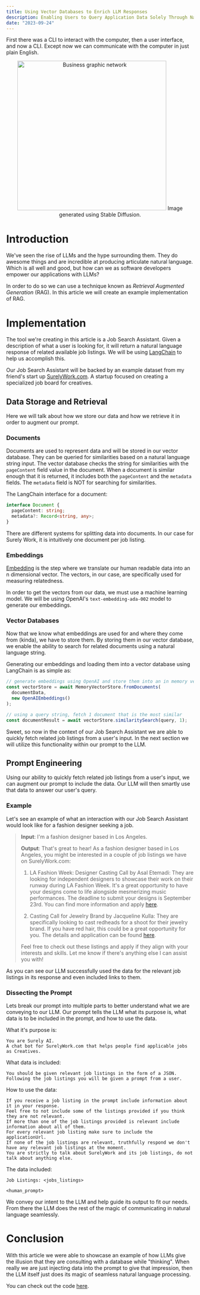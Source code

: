 ```yaml
---
title: Using Vector Databases to Enrich LLM Responses
description: Enabling Users to Query Application Data Solely Through Natural Language
date: "2023-09-24"
---
```


First there was a CLI to interact with the computer, then a user interface, and now a CLI.
Except now we can communicate with the computer in just plain English.

<p align="center">
  <img
    src="/cover-art-vector-db-llm.png"
    alt="Business graphic network"
    width="400"
  />
  Image generated using Stable Diffusion.
</p>

# Introduction

We've seen the rise of LLMs and the hype surrounding them. They do awesome things
and are incredible at producing articulate natural language. Which is all well and good, but
how can we as software developers empower our applications with LLMs?

In order to do so we can use a technique known as _Retrieval Augmented Generation_ (RAG). In this
article we will create an example implementation of RAG.

# Implementation

The tool we're creating in this article is a Job Search Assistant. Given a description of
what a user is looking for, it will return a natural language response of related available
job listings. We will be using [LangChain](https://www.langchain.com/) to help us accomplish this.

Our Job Search Assistant will be backed by an example dataset from my friend's start up
[SurelyWork.com](https://SurelyWork.com). A startup focused on creating a specialized job board for creatives.

## Data Storage and Retrieval

Here we will talk about how we store our data and how we retrieve it in order to augment our prompt.

### Documents

Documents are used to represent data and will be stored in our vector database.
They can be queried for similarities based on a natural language string input.
The vector database checks the string for similarities with the `pageContent` field value in the document.
When a document is similar enough that it is returned, it includes both the `pageContent` and the `metadata` fields. The
`metadata` field is NOT for searching for similarities.

The LangChain interface for a document:

```ts
interface Document {
  pageContent: string;
  metadata?: Record<string, any>;
}
```

There are different systems for splitting data into documents. In our case for Surely Work,
it is intuitively one document per job listing.

### Embeddings

[Embedding](https://platform.openai.com/docs/guides/embeddings/what-are-embeddings) is the step where we translate our human readable data into an n dimensional vector.
The vectors, in our case, are specifically used for measuring relatedness.

In order to get the vectors from our data, we must use a machine learning model. We will be using OpenAI's
`text-embedding-ada-002` model to generate our embeddings.

### Vector Databases

Now that we know what embeddings are used for and where they come from (kinda),
we have to store them. By storing them in our vector database, we enable the ability to
search for related documents using a natural language string.

Generating our embeddings and loading them into a vector database using LangChain is as simple as:

```ts
// generate embeddings using OpenAI and store them into an in memory vector database
const vectorStore = await MemoryVectorStore.fromDocuments(
  documentData,
  new OpenAIEmbeddings()
);

// using a query string, fetch 1 document that is the most similar
const documentResult = await vectorStore.similaritySearch(query, 1);
```

Sweet, so now in the context of our Job Search Assistant we are able to quickly
fetch related job listings from a user's input. In the next section we will
utilize this functionality within our prompt to the LLM.

## Prompt Engineering

Using our ability to quickly fetch related job listings from a user's input, we can
augment our prompt to include the data. Our LLM will then smartly
use that data to answer our user's query.

### Example

Let's see an example of what an interaction with our Job Search Assistant would look like for a fashion designer seeking a job.

> **Input**: I'm a fashion designer based in Los Angeles.
>
> **Output**:
> That's great to hear! As a fashion designer based in Los Angeles, you might be interested in a couple of job listings we have on SurelyWork.com:
>
> 1. LA Fashion Week: Designer Casting Call by Asal Etemadi: They are looking for independent designers to showcase their work on their runway during LA Fashion Week. It's a great opportunity to have your designs come to life alongside mesmerizing music performances. The deadline to submit your designs is September 23rd. You can find more information and apply [here](https://www.surelywork.com/listings/2cWnvuxmo4eBAwxSyktC).
>
> 2. Casting Call for Jewelry Brand by Jacqueline Kulla: They are specifically looking to cast redheads for a shoot for their jewelry brand. If you have red hair, this could be a great opportunity for you. The details and application can be found [here](https://www.surelywork.com/listings/XaLMQl5uSWiuwDjBXBGk).
>
> Feel free to check out these listings and apply if they align with your interests and skills. Let me know if there's anything else I can assist you with!

As you can see our LLM successfully used the data for the relevant job listings in its response and even included links to them.

### Dissecting the Prompt

Lets break our prompt into multiple parts to better understand what we are conveying to our LLM. Our prompt tells the LLM what
its purpose is, what data is to be included in the prompt, and how to use the data.

What it's purpose is:

```
You are Surely AI.
A chat bot for SurelyWork.com that helps people find applicable jobs as Creatives.
```

What data is included:

```
You should be given relevant job listings in the form of a JSON.
Following the job listings you will be given a prompt from a user.
```

How to use the data:

```
If you receive a job listing in the prompt include information about it in your response.
Feel free to not include some of the listings provided if you think they are not relevant.
If more than one of the job listings provided is relevant include information about all of them.
For every relevant job listing make sure to include the applicationUrl.
If none of the job listings are relevant, truthfully respond we don't have any relevant job listings at the moment.
You are strictly to talk about SurelyWork and its job listings, do not talk about anything else.
```

The data included:

```
Job Listings: <jobs_listings>

<human_prompt>
```

We convey our intent to the LLM and help guide its output to fit our needs. From there
the LLM does the rest of the magic of communicating in natural language seamlessly.

# Conclusion

With this article we were able to showcase an example of how LLMs give the
illusion that they are consulting with a database while "thinking".
When really we are just injecting data into the prompt to give that impression,
then the LLM itself just does its magic of seamless natural language processing.

You can check out the code [here](https://github.com/ericvtheg/ai-job-search-assistant).
